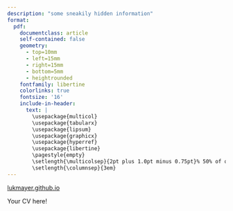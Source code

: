 ```yaml
---
description: "some sneakily hidden information"
format: 
  pdf: 
    documentclass: article
    self-contained: false
    geometry:
      - top=10mm
      - left=15mm
      - right=15mm
      - bottom=5mm
      - heightrounded
    fontfamily: libertine
    colorlinks: true
    fontsize: '16'
    include-in-header: 
      text: |
        \usepackage{multicol}
        \usepackage{tabularx}
        \usepackage{lipsum}
        \usepackage{graphicx}
        \usepackage{hyperref}
        \usepackage{libertine}
        \pagestyle{empty}
        \setlength{\multicolsep}{2pt plus 1.0pt minus 0.75pt}% 50% of original values
        \setlength{\columnsep}{3em}  
---
```


[lukmayer.github.io](https://lukmayer.github.io)

Your CV here!